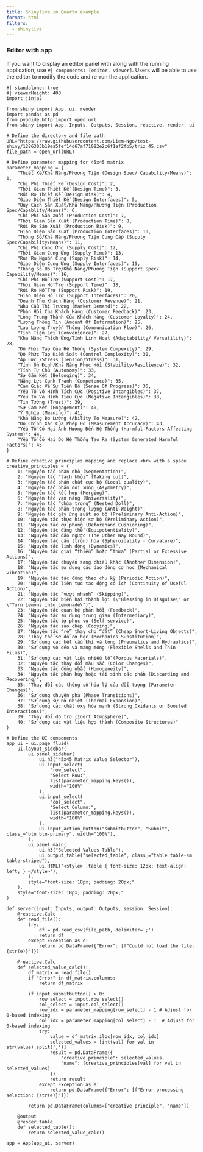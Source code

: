 ```yaml
---
title: Shinylive in Quarto example
format: html
filters:
  - shinylive
---
```

### Editor with app

If you want to display an editor panel with along with the running application, use `#| components: [editor, viewer]`. Users will be able to use the editor to modify the code and re-run the application.

```shinylive-python
#| standalone: true
#| viewerHeight: 400
import jinja2

from shiny import App, ui, render
import pandas as pd
from pyodide.http import open_url
from shiny import App, Inputs, Outputs, Session, reactive, render, ui

# Define the directory and file path
URL="https://raw.githubusercontent.com/Liem-Ngo/test-shiny/1286303b19ea5fef14d67af71082e2c6f1ef2fb5/triz_45.csv"
file_path = open_url(URL)

# Define parameter mapping for 45x45 matrix
parameter_mapping = {
    "Thiết Kế/Khả Năng/Phương Tiện (Design Spec/ Capability/Means)": 1,
    "Chi Phí Thiết Kế (Design Cost)": 2,
    "Thời Gian Thiết Kế (Design Time)": 3,
    "Rủi Ro Thiết Kế (Design Risk)": 4,
    "Giao Diện Thiết Kế (Design Interfaces)": 5,
    "Quy Cách Sản Xuất/Khả Năng/Phương Tiện (Production Spec/Capablity/Means)": 6,
    "Chi Phí Sản Xuất (Production Cost)": 7,
    "Thời Gian Sản Xuất (Production Time)": 8,
    "Rủi Ro Sản Xuất (Production Risk)": 9,
    "Giao Diện Sản Xuất (Production Interfaces)": 10,
    "Thông Số/Khả Năng/Phương Tiện Cung Cấp (Supply Spec/Capability/Means)": 11,
    "Chi Phí Cung Ứng (Supply Cost)": 12,
    "Thời Gian Cung Ứng (Supply Time)": 13,
    "Rủi Ro Nguồn Cung (Supply Risk)": 14,
    "Giao Diện Cung Ứng (Supply Interfaces)": 15,
    "Thông Số Hỗ Trợ/Khả Năng/Phương Tiện (Support Spec/ Capability/Means)": 16,
    "Chi Phí Hỗ Trợ (Support Cost)": 17,
    "Thời Gian Hỗ Trợ (Support Time)": 18,
    "Rủi Ro Hỗ Trợ (Support Risk)": 19,
    "Giao Diện Hỗ Trợ (Support Interfaces)": 20,
    "Doanh Thu Khách Hàng (Customer Revenue)": 21,
    "Nhu Cầu Thị Trường (Market Demand)": 22,
    "Phản Hồi Của Khách Hàng (Customer Feedback)": 23,
    "Lòng Trung Thành Của Khách Hàng (Customer Loyalty)": 24,
    "Lượng Thông Tin (Amount Of Information)": 25,
    "Lưu Lượng Truyền Thông (Communication Flow)": 26,
    "Tính Tiện Lợi (Convenience)": 27,
    "Khả Năng Thích Ứng/Tính Linh Hoạt (Adaptability/ Versatility)": 28,
    "Độ Phức Tạp Của Hệ Thống (System Compexity)": 29,
    "Độ Phức Tạp Kiểm Soát (Control Complexity)": 30,
    "Áp Lực /Stress (Tension/Stress)": 31,
    "Tính Ổn Định/Khả Năng Phục Hồi (Stability/Resilience)": 32,
    "Tính Tự Chủ (Autonomy)": 33,
    "Sự Gắn Kết (Belonging)": 34,
    "Năng Lực Cạnh Tranh (Competence)": 35,
    "Cảm Giác Về Sự Tiến Bộ (Sense Of Progress)": 36,
    "Yếu Tố Vô Hình Tích Cực (Positive Intangibles)": 37,
    "Yếu Tố Vô Hình Tiêu Cực (Negative Intangibles)": 38,
    "Tin Tưởng (Trust)": 39,
    "Sự Cam Kết (Engagement)": 40,
    "Ý Nghĩa (Meaning)": 41,
    "Khả Năng Đo Lường (Ability To Measure)": 42,
    "Độ Chính Xác Của Phép Đo (Measurement Accuracy)": 43,
    "Yếu Tố Có Hại Ảnh Hưởng Đến Hệ Thống (Harmful Factors Affecting System)": 44,
    "Yếu Tố Có Hại Do Hệ Thống Tạo Ra (System Generated Harmful Factors)": 45
}

# Define creative principles mapping and replace <br> with a space
creative_principles = {
    1: "Nguyên tắc phân nhỏ (Segmentation)",
    2: "Nguyên tắc “tách khỏi” (Taking out)",
    3: "Nguyên tắc phẩm chất cục bộ (Local quality)",
    4: "Nguyên tắc phản đối xứng (Asymmetry)",
    5: "Nguyên tắc kết hợp (Merging)",
    6: "Nguyên tắc vạn năng (Universality)",
    7: "Nguyên tắc “chứa trong” (Nested Doll)",
    8: "Nguyên tắc phản trọng lượng (Anti-Weight)",
    9: "Nguyên tắc gây ứng suất sơ bộ (Preliminary Anti-Action)",
    10: "Nguyên tắc thực hiện sơ bộ (Preliminary Action)",
    11: "Nguyên tắc dự phòng (Beforehand Cushioning)",
    12: "Nguyên tắc đẳng thế (Equipotentiality)",
    13: "Nguyên tắc đảo ngược (The Other Way Round)",
    14: "Nguyên tắc cầu (tròn) hóa (Spheroidality - Curvature)",
    15: "Nguyên tắc linh động (Dynamics)",
    16: "Nguyên tắc giải “thiếu” hoặc “thừa” (Partial or Excessive Actions)",
    17: "Nguyên tắc chuyển sang chiều khác (Another Dimension)",
    18: "Nguyên tắc sử dụng các dao động cơ học (Mechanical vibration)",
    19: "Nguyên tắc tác động theo chu kỳ (Periodic Action)",
    20: "Nguyên tắc liên tục tác động có ích (Continuity of Useful Action)",
    21: "Nguyên tắc “vượt nhanh” (Skipping)",
    22: "Nguyên tắc biến hại thành lợi (\"Blessing in Disguise\" or \"Turn Lemons into Lemonade\")",
    23: "Nguyên tắc quan hệ phản hồi (Feedback)",
    24: "Nguyên tắc sử dụng trung gian (Intermediary)",
    25: "Nguyên tắc tự phục vụ (Self-service)",
    26: "Nguyên tắc sao chép (Copying)",
    27: "Nguyên tắc “rẻ” thay cho “đắt” (Cheap Short-Living Objects)",
    28: "Thay thế sơ đồ cơ học (Mechanics Substitution)",
    29: "Sử dụng các kết cấu khí và lỏng (Pneumatics and Hydraulics)",
    30: "Sử dụng vỏ dẻo và màng mỏng (Flexible Shells and Thin Films)",
    31: "Sử dụng các vật liệu nhiều lỗ (Porous Materials)",
    32: "Nguyên tắc thay đổi màu sắc (Color Changes)",
    33: "Nguyên tắc đồng nhất (Homogeneity)",
    34: "Nguyên tắc phân hủy hoặc tái sinh các phần (Discarding and Recovering)",
    35: "Thay đổi các thông số hóa lý của đối tượng (Parameter Changes)",
    36: "Sử dụng chuyển pha (Phase Transitions)",
    37: "Sử dụng sự nở nhiệt (Thermal Expansion)",
    38: "Sử dụng các chất oxy hóa mạnh (Strong Oxidants or Boosted Interactions)",
    39: "Thay đổi độ trơ (Inert Atmosphere)",
    40: "Sử dụng các vật liệu hợp thành (Composite Structures)"
}

# Define the UI components
app_ui = ui.page_fluid(
    ui.layout_sidebar(
        ui.panel_sidebar(
            ui.h3("45x45 Matrix Value Selector"),
            ui.input_select(
                "row_select",
                "Select Row:",
                list(parameter_mapping.keys()),
                width="100%"
            ),
            ui.input_select(
                "col_select",
                "Select Column:",
                list(parameter_mapping.keys()),
                width="100%"
            ),
            ui.input_action_button("submitbutton", "Submit", class_="btn btn-primary", width="100%"),
        ),
        ui.panel_main(
            ui.h3("Selected Values Table"),
            ui.output_table("selected_table", class_="table table-sm table-striped"),
            ui.HTML("<style> .table { font-size: 12px; text-align: left; } </style>"),
        ),
        style="font-size: 18px; padding: 20px;"
    ),
    style="font-size: 18px; padding: 20px;"
)

def server(input: Inputs, output: Outputs, session: Session):
    @reactive.Calc
    def read_file():
        try:
            df = pd.read_csv(file_path, delimiter=';')
            return df
        except Exception as e:
            return pd.DataFrame({"Error": [f"Could not load the file: {str(e)}"]})

    @reactive.Calc
    def selected_value_calc():
        df_matrix = read_file()
        if "Error" in df_matrix.columns:
            return df_matrix
        
        if input.submitbutton() > 0:
            row_select = input.row_select()
            col_select = input.col_select()
            row_idx = parameter_mapping[row_select] - 1 # Adjust for 0-based indexing
            col_idx = parameter_mapping[col_select] - 1  # Adjust for 0-based indexing
            try:
                value = df_matrix.iloc[row_idx, col_idx]
                selected_values = [int(val) for val in str(value).split(',')]
                result = pd.DataFrame({
                    "creative principle": selected_values,
                    "name": [creative_principles[val] for val in selected_values]
                })
                return result
            except Exception as e:
                return pd.DataFrame({"Error": [f"Error processing selection: {str(e)}"]})
        
        return pd.DataFrame(columns=["creative principle", "name"])

    @output
    @render.table
    def selected_table():
        return selected_value_calc()

app = App(app_ui, server)


```
